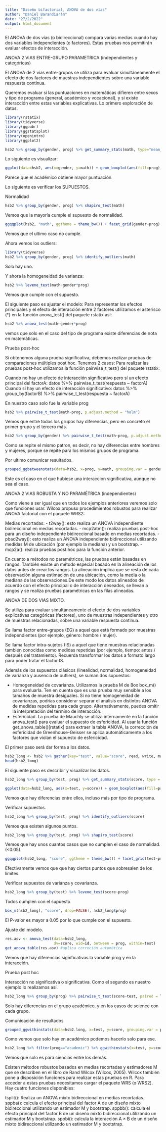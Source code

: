 ---
title: "Diseño bifactorial, ANOVA de dos vías"
author: "Daniel Barandiarán"
date: "27/2/2022"
output: html_document
---

El ANOVA de dos vías (o bidireccional) compara varias medias cuando hay dos variables independientes (o factores). Estas pruebas nos permitirán evaluar efectos de interacción.

ANOVA 2 VIAS ENTRE-GRUPO PARAMETRICA (independientes y categóricas)

El ANOVA de 2 vías entre-grupos se utiliza para evaluar simultáneamente el efecto de dos factores de muestras independientes sobre una variable respuesta continua.

Queremos evaluar si las puntuaciones en matemáticas difieren entre sexos y tipo de programa (general, académico y vocacional), y si existe interacción entre estas variables explicativas.
Lo primero exploración de datos.

```{r}
library(rstatix)
library(tidyverse)
library(ggpubr)
library(ggstatsplot)
library(openintro)
library(ggplot2)
```

```{r}
hsb2 %>% group_by(gender, prog) %>% get_summary_stats(math, type="mean_sd")
```
Lo siguiente es visualizar:

```{r}
ggplot(data=hsb2, aes(x=gender, y=math)) + geom_boxplot(aes(fill=prog),width=0.8) + theme_bw()
```

Parece que el académico obtiene mayor puntuación.

Lo siguiente es verificar los SUPUESTOS.

Normalidad
```{r}
hsb2 %>% group_by(gender, prog) %>% shapiro_test(math)
```
Vemos que la mayoría cumple el supuesto de normalidad.

```{r}
ggqqplot(hsb2, "math", ggtheme = theme_bw()) + facet_grid(gender~prog)
```
Vemos que el ultimo caso no cumple.

Ahora vemos los outliers:
```{r}
library(tidyverse)
hsb2 %>% group_by(gender, prog) %>% identify_outliers(math)
```

Solo hay uno.

Y ahora la homogeneidad de varianza:
```{r}
hsb2 %>% levene_test(math~gender*prog)
```
Vemos que cumple con el supuesto.

El siguiente paso es ajustar el modelo:
Para representar los efectos principales y el efecto de interacción entre 2 factores utilizamos el asterisco (*) en la función anova_test() del paquete rstatix así:
```{r}
hsb2 %>% anova_test(math~gender*prog)
```
vemos que solo en el caso del tipo de programa existe diferencias de nota en matemáticas.


Prueba post-hoc

Si obtenemos alguna prueba significativa, debemos realizar pruebas de comparaciones múltiples post hoc. Tenemos 2 casos:
Para realizar las pruebas post-hoc utilizamos la función pairwise_t_test() del paquete rstatix:

Cuando no hay un efecto de interacción significativo pero sí un efecto principal del factorA:
datos %>% pairwise_t_test(respuesta ~ factorA)
Cuando sí hay un efecto de interacción significativo:
datos %>% group_by(factorB) %>% pairwise_t_test(respuesta ~ factorA)

En nuestro caso solo fue la variable prog
```{r}
hsb2 %>% pairwise_t_test(math~prog, p.adjust.method = "holm")
```
Vemos que entre todos los grupos hay diferencias, pero en concreto el primer grupo y el tercero más.

```{r}
hsb2 %>% group_by(gender) %>% pairwise_t_test(math~prog, p.adjust.method = "holm")
```
Como se repite el mismo patron, es decir, no hay diferencias entre hombres y mujeres, porque se repite para los mismos grupos de programa.

Por ultimo comunicar resultados.

```{r}
grouped_ggbetweenstats(data=hsb2, x=prog, y=math, grouping.var = gender, results.subtitle=F, message=F, var.equal=T, p.adjust.methods="holm")
```

Este es el caso en el que hubiese una interaccion significativa, aunque no sea el caso.


ANOVA 2 VIAS ROBUSTA Y NO PARAMÉTRICA (independientes)

Como viene a ser igual que en todos los ejemplos anteriores veremos solo que funciones usar. Wilcox propuso procedimientos robustos para realizar ANOVA factorial con el paquete WRS2: 

Medias recortadas:
- t2way(): esto realiza un ANOVA independiente bidireccional en medias recortadas.
- mcp2atm(): realiza pruebas post-hoc para un diseño independiente bidireccional basado en medias recortadas.
- pbad2way(): esto realiza un ANOVA independiente bidireccional utilizando medidas M de ubicación (por ejemplo la mediana) y un bootstrap.
- mcp2a(): realiza pruebas post.hoc para la función anterior.

En cuanto a métodos no paramétricos, las pruebas están basadas en rangos. También existe un método especial basado en la alineación de los datos antes de crear los rangos. La alineación implica que se resta de cada observación alguna estimación de una ubicación, como la media o la mediana de las observaciones.De este modo los datos alineados de acuerdo con el efecto principal o de interacción deseados, se llevan a rangos y se realiza pruebas paramétricas en las filas alineadas.


ANOVA DE DOS VIAS MIXTO.

Se utiliza para evaluar simultáneamente el efecto de dos variables explicativas categóricas (factores), uno de muestras independientes y otro de muestras relacionadas, sobre una variable respuesta continua.

Se llama factor entre-grupos (EG) a aquel que está formado por muestras independientes (por ejemplo, género: hombre / mujer).

Se llama factor intra-sujetos (IS) a aquel que tiene muestras relacionadas también conocidas como medidas repetidas (por ejemplo, tiempo: antes / después del tratamiento). Recuerda transformar los datos a formato largo para poder tratar el factor IS.

Además de los supuestos clásicos (linealidad, normalidad, homogeneidad de varianza y ausencia de outliers), se suman dos supuestos: 

- Homogeneidad de covarianza. Utilizamos la prueba M de Box box_m() para evaluarla. Ten en cuenta que es una prueba muy sensible a los tamaños de muestra desiguales. Si no tiene homogeneidad de covarianzas, podrías considerar separar el análisis en distintos ANOVA de medidas repetidas para cada grupo. Alternativamente, puedes omitir la interpretación del término de interacción.
- Esfericidad. La prueba de Mauchly se utiliza internamente en la función anova_test() para evaluar el supuesto de esfericidad. Al usar la función get_anova_table()[rstatix] para extraer la tabla ANOVA, la corrección de esfericidad de Greenhouse-Geisser se aplica automáticamente a los factores que violan el supuesto de esfericidad.


El primer paso será dar forma a los datos.

```{r}
hsb2_long <- hsb2 %>% gather(key="test", value="score", read, write, math, science, socst) %>% convert_as_factor(id, test)
head(hsb2_long)
```

El siguiente paso es describir y visualizar los datos.

```{r}
hsb2_long %>% group_by(test, prog) %>% get_summary_stats(score, type = "mean_sd")
```
```{r}
ggplot(data=hsb2_long, aes(x=test, y=score)) + geom_boxplot(aes(fill=prog), width=0.8) + theme_bw()
```

Vemos que hay diferencias entre ellos, incluso más por tipo de programa.

Verificar supuestos.

```{r}
hsb2_long %>% group_by(test, prog) %>% identify_outliers(score)
```
Vemos que existen algunos puntos.

```{r}
hsb2_long %>% group_by(test, prog) %>% shapiro_test(score)
```

Vemos que hay unos cuantos casos que no cumplen el caso de normalidad.(<0.05).

```{r}
ggqqplot(hsb2_long, "score", ggtheme = theme_bw()) + facet_grid(test~prog)
```

Efectivamente vemos que que hay ciertos puntos que sobresalen de los límites.


Verificar supuestos de varianza y covarianza.
```{r}
hsb2_long %>% group_by(test) %>% levene_test(score~prog)
```
Todos cumplen con el supuesto.

```{r}
box_m(hsb2_long[, "score", drop=FALSE], hsb2_long$prog)
```
El P-valor es mayor a 0.05 por lo que cumple con el supuesto.

Ajuste del modelo.
```{r}
res.aov <- anova_test(data=hsb2_long,
                      dv=score, wid=id, between = prog, within=test)
get_anova_table(res.aov) #aplica correción automática
```
Vemos que hay diferencias significativas la variable prog y en la interacción.

Prueba post hoc

Interacción no significativa o significativa.
Como el segundo es nuestro ejemplo lo realizamos así.
```{r}
hsb2_long %>% group_by(prog) %>% pairwise_t_test(score~test, paired = TRUE, p.adjust.method = "holm") %>% filter(p.adj < 0.05)
```
Solo hay diferencias en el grupo académico, y en los casos de science con cada grupo.

Comunicación de resultados 

```{r}
grouped_ggwithinstats(data=hsb2.long, x=test, y=score, grouping.var = prog, results.subtitle=F, messages=F, var.equal=T, p.adjust.methods="holm")
```

Como vemos que solo hay en académico podemos hacerlo solo para ese.
```{r}
hsb2_long %>% filter(prog=="academic") %>% ggwithinstats(x=test, y=score, results.subtitle=F, messages=F, var.equal=T, p.adjust.methods="holm")
```

Vemos que solo es para ciencias entre los demás.

Existen métodos robustos basados en medias recortadas y estimadores M que se describen en el libro de Rand Wilcox (Wilcox, 2005). Wilcox también pone a disposición funciones para realizar estas pruebas en R. Para acceder a estas pruebas necesitamos cargar el paquete WRS (o WRS2). Hay cuatro funciones disponibles:

tsplit(): Realiza un ANOVA mixto bidireccional en medias recortadas.
sppba(): calcula el efecto principal del factor A de un diseño mixto bidireccional utilizando un estimador M y bootstrap.
sppbb(): calcula el efecto principal del factor B de un diseño mixto bidireccional utilizando un estimador M y bootstrap.
sppbi(): calcula la interacción A × B de un diseño mixto bidireccional utilizando un estimador M y bootstrap.


